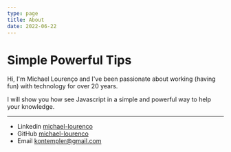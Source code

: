 ```yaml
---
type: page
title: About
date: 2022-06-22
---
```


# Simple Powerful Tips

Hi, I'm Michael Lourenço and I've been passionate about working (having fun) with technology for over 20 years.

I will show you how see Javascript in a simple and powerful way to help your knowledge.

---

- Linkedin [michael-lourenco](https://www.linkedin.com/in/michael-lourenco/)
- GitHub [michael-lourenco](https://github.com/michael-lourenco)
- Email kontempler@gmail.com
